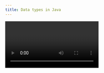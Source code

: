 ```yaml
---
title: Data types in Java
---
```


<Video id="Le25I331_yU" />

<Steps>
  <Step>
    ## Types of Data Types

    1. **Primitive Data Types** → Basic, simple, built-in.
    2. **Non-Primitive Data Types** → Classes, Arrays, Strings, Objects, etc.

    In this lecture → focus on **Primitive Data Types**.
  </Step>

  <Step>
    ## Primitive Data Types

    Divided into **4 categories**:

    ### 1. Integer Types

    * Used to store whole numbers.

    | Type  | Size    | Range                                                   |
    | ----- | ------- | ------------------------------------------------------- |
    | byte  | 1 byte  | -128 to 127                                             |
    | short | 2 bytes | -32,768 to 32,767                                       |
    | int   | 4 bytes | -2,147,483,648 to 2,147,483,647                         |
    | long  | 8 bytes | -9,223,372,036,854,775,808 to 9,223,372,036,854,775,807 |

    **Example:**

    ```java
    int num1 = 9;
    byte by = 127;        // Max value of byte
    short sh = 558;
    long l = 5584L;       // Need 'L' at the end
    ```

    ***

    ### 2. Floating-Point Types

    * Used to store decimal values.

    | Type   | Size    | Notes                       |
    | ------ | ------- | --------------------------- |
    | float  | 4 bytes | Use suffix `f` (e.g., 5.6f) |
    | double | 8 bytes | Default type for decimals   |

    **Example:**

    ```java
    float f = 5.8f;
    double d = 5.6;   // By default, decimal is double
    ```

    ***

    ### 3. Character Type

    * Stores single characters (letters, symbols).
    * Uses **Unicode** (so it can store all world languages).

    | Type | Size    | Example         |
    | ---- | ------- | --------------- |
    | char | 2 bytes | `char c = 'k';` |

    ***

    ### 4. Boolean Type

    * Stores only **true** or **false**.
    * Not equivalent to 0/1 (unlike C/C++).

    **Example:**

    ```java
    boolean b = true;
    ```
  </Step>

  <Step>
    ## Example Program

    ```java
    public class Hello {
        public static void main(String[] args) {
            int num1 = 9;
            byte by = 127;
            short sh = 558;
            long l = 5584L;

            float f = 5.8f;
            double d = 5.6;

            char c = 'k';
            boolean b = true;

            System.out.println("int: " + num1);
            System.out.println("byte: " + by);
            System.out.println("short: " + sh);
            System.out.println("long: " + l);
            System.out.println("float: " + f);
            System.out.println("double: " + d);
            System.out.println("char: " + c);
            System.out.println("boolean: " + b);
        }
    }
    ```
  </Step>

  <Step>
    ## **Key Point Recap:**

    * Java is **strongly typed** → must declare type for every variable.
    * Use `L` for long, `f` for float.
    * char uses **Unicode**.
    * boolean → only `true`/`false`.
  </Step>
</Steps>
